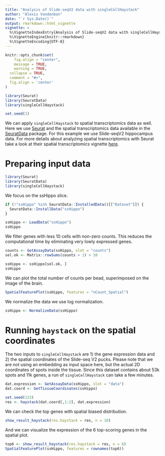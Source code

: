 ```yaml
---
title: "Analysis of Slide-seqV2 data with singleCellHaystack"
author: "Alexis Vandenbon"
date: "`r Sys.Date()`"
output: rmarkdown::html_vignette
vignette: >
  %\VignetteIndexEntry{Analysis of Slide-seqV2 data with singleCellHaystack}
  %\VignetteEngine{knitr::rmarkdown}
  %\VignetteEncoding{UTF-8}
---
```



```r
knitr::opts_chunk$set(
	fig.align = "center",
	message = TRUE,
	warning = TRUE,
  collapse = TRUE,
  comment = "#>",
  fig.align = 'center'
)

library(Seurat)
library(SeuratData)
library(singleCellHaystack)

set.seed(1)
```

We can apply `singleCellHaystack` to spatial transcriptomics data as well. Here we use [Seurat](https://github.com/satijalab/seurat) and the spatial transcriptomics data available in the [SeuratData](https://github.com/satijalab/seurat-data) package. For this example we use Slide-seqV2 hippocampus data. For more details about analyzing spatial transcriptomics with Seurat take a look at their spatial transcriptomics vignette [here](https://satijalab.org/seurat/).


# Preparing input data

```r
library(Seurat)
library(SeuratData)
library(singleCellHaystack)
```

We focus on the ssHippo slice.

```r
if (!"ssHippo" %in% SeuratData::InstalledData()[["Dataset"]]) {
  SeuratData::InstallData("ssHippo")
}

ssHippo <- LoadData("ssHippo")
ssHippo
```


We filter genes with less 10 cells with non-zero counts. This reduces the computational time by eliminating very lowly expressed genes.

```r
counts <- GetAssayData(ssHippo, slot = "counts")
sel.ok <- Matrix::rowSums(counts > 1) > 10

ssHippo <- ssHippo[sel.ok, ]
ssHippo
```

We can plot the total number of counts per bead, superimposed on the image of the brain.

```r
SpatialFeaturePlot(ssHippo, features = "nCount_Spatial")
```

We normalize the data we use log normalization.

```r
ssHippo <- NormalizeData(ssHippo)
```

# Running `haystack` on the spatial coordinates

The two inputs to `singleCellHaystack` are 1) the gene expression data and 2) the spatial coordinates of the Slide-seq V2 pucks. Please note that we are not using an embedding as input space here, but the actual 2D coordinates of spots inside the tissue. Since this dataset contains about 53k spots and 11k genes, a run of `singleCellHaystack` can take a few minutes.

```r
dat.expression <- GetAssayData(ssHippo, slot = "data")
dat.coord <- GetTissueCoordinates(ssHippo)

set.seed(123)
res <- haystack(dat.coord[,1:2], dat.expression)
```

We can check the top genes with spatial biased distribution.

```r
show_result_haystack(res.haystack = res, n = 10)
```

And we can visualize the expression of the 6 top-scoring genes in the spatial plot.

```r
top6 <- show_result_haystack(res.haystack = res, n = 6)
SpatialFeaturePlot(ssHippo, features = rownames(top6))
```


